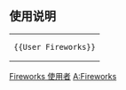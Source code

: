 {{Userbox
  |id=Fw
  |id-c=#524c00
  |id-s=20
  |id-fc=#fcf15b
  |info=<div class="center">该用户使用'''[[Adobe Fireworks|Fireworks]]'''<br>制作及处理图片</div>
  |info-c=white
  |border-c=SaddleBrown
  |info-s=10
  |info-fc=black
}}
<includeonly>[[Category:Fireworks 使用者|{{PAGENAME}}]]</includeonly>
<noinclude>
<div style="clear: both; float: left;"></div>
<br>

== 使用说明 ==
{| style="background: transparent; float: left;"
|<pre>{{User Fireworks}}</pre>
|}
[[Category:Fireworks 使用者|Fireworks 使用者]]
[[Category:软件用户框模板|A:Fireworks]]</noinclude>